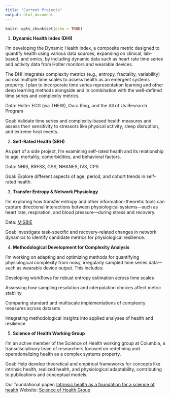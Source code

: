 ```yaml
---
title: "Current Projects"
output: html_document
---
```



```r
knitr::opts_chunk$set(echo = TRUE)
```

1. **Dynamic Health Index (DHI)**

I’m developing the Dynamic Health Index, a composite metric designed to quantify health using various data sources, expanding on clinical, lab-based, and omics, by including dynamic data such as heart rate time series and activity data from Holter monitors and wearable devices. 

The DHI integrates complexity metrics (e.g., entropy, fractality, variability) across multiple time scales to assess health as an emergent systems property. I plan to incorporate time series representation learning and other deep learning methods alongside and in combination with the well-defined time series and complexity metrics. 

Data: Holter ECG (via THEW), Oura Ring, and the All of Us Research Program

Goal: Validate time series and complexity-based health measures and assess their sensitivity to stressors like physical activity, sleep disruption, and extreme heat events.

2. **Self-Rated Health (SRH)**

As part of a side project, I’m examining self-rated health and its relationship to age, mortality, comorbidities, and behavioral factors.

Data: NHIS, BRFSS, GSS, NHANES, IVS, CPS

Goal: Explore different aspects of age, period, and cohort trends in self-rated health.

3. **Transfer Entropy & Network Physiology**

I'm exploring how transfer entropy and other information-theoretic tools can capture directional interactions between physiological systems—such as heart rate, respiration, and blood pressure—during stress and recovery.

Data: [MiSBIE](https://www.picardlab.org/misbie.html)

Goal: Investigate task-specific and recovery-related changes in network dynamics to identify candidate metrics for physiological resilience.

4. **Methodological Development for Complexity Analysis**

I’m working on adapting and optimizing methods for quantifying physiological complexity from noisy, irregularly sampled time series data—such as wearable device output. This includes:

Developing workflows for robust entropy estimation across time scales

Assessing how sampling resolution and interpolation choices affect metric stability

Comparing standard and multiscale implementations of complexity measures across datasets

Integrating methodological insights into applied analyses of health and resilience

5. **Science of Health Working Group**

I’m an active member of the Science of Health working group at Columbia, a transdisciplinary team of researchers focused on redefining and operationalizing health as a complex systems property.

Goal: Help develop theoretical and empirical frameworks for concepts like intrinsic health, realized health, and physiological adaptability, contributing to publications and conceptual models.

Our foundational paper: [Intrinsic health as a foundation for a science of health](https://www.science.org/doi/10.1126/sciadv.adu8437)
Website: [Science of Health Group](https://www.publichealth.columbia.edu/research/centers/robert-n-butler-columbia-aging-center/research/science-health)

